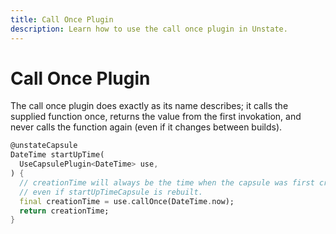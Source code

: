 ```yaml
---
title: Call Once Plugin
description: Learn how to use the call once plugin in Unstate.
---
```


# Call Once Plugin
The call once plugin does exactly as its name describes;
it calls the supplied function once, returns the value from the first invokation,
and never calls the function again (even if it changes between builds).

```dart title="Call once plugin example"
@unstateCapsule
DateTime startUpTime(
  UseCapsulePlugin<DateTime> use,
) {
  // creationTime will always be the time when the capsule was first created,
  // even if startUpTimeCapsule is rebuilt.
  final creationTime = use.callOnce(DateTime.now);
  return creationTime;
}
```
